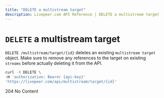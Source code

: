 ```yaml
---
title: "DELETE a multistream target"
description: Livepeer.com API Reference | DELETE a multistream target
---
```


# `DELETE` a multistream target

`DELETE /multistream/target/{id}` deletes an existing `multistream target`
object. Make sure to remove any references to the target on existing `streams`
before actually deleting it from the API.

```bash
curl -X DELETE \
-H 'authorization: Bearer {api-key}'
'https://livepeer.com/api/multistream/target/{id}'
```

204 No Content
